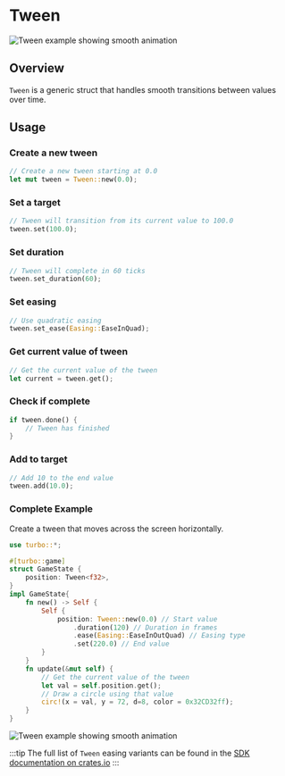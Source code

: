 # Tween

![Tween example showing smooth animation](/tween-example.gif)

## Overview

`Tween` is a generic struct that handles smooth transitions between values over time.

## Usage

### Create a new tween

```rs
// Create a new tween starting at 0.0
let mut tween = Tween::new(0.0);
```

### Set a target

```rs
// Tween will transition from its current value to 100.0
tween.set(100.0);
```

### Set duration

```rs
// Tween will complete in 60 ticks
tween.set_duration(60);
```

### Set easing

```rs
// Use quadratic easing
tween.set_ease(Easing::EaseInQuad);
```

### Get current value of tween

```rs
// Get the current value of the tween
let current = tween.get();
```

### Check if complete

```rs
if tween.done() {
    // Tween has finished
}
```

### Add to target

```rs
// Add 10 to the end value
tween.add(10.0);
```

### Complete Example

Create a tween that moves across the screen horizontally.

```rs
use turbo::*;

#[turbo::game]
struct GameState {
    position: Tween<f32>,
}
impl GameState{
    fn new() -> Self {
        Self {
            position: Tween::new(0.0) // Start value
                .duration(120) // Duration in frames
                .ease(Easing::EaseInOutQuad) // Easing type
                .set(220.0) // End value
        }
    }
    fn update(&mut self) {
        // Get the current value of the tween
        let val = self.position.get();
        // Draw a circle using that value
        circ!(x = val, y = 72, d=8, color = 0x32CD32ff);
    }
}

```

![Tween example showing smooth animation](/tween-example.gif)

:::tip
The full list of `Tween` easing variants can be found in the [SDK documentation on crates.io](https://docs.rs/turbo-genesis-sdk/latest/turbo_genesis_sdk/tween/enum.Easing.html#variants)
:::
